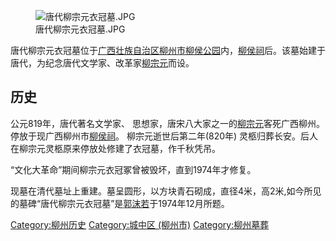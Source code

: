 {{expand|time=2011-05-11T09:56:21+00:00}}
{{unreferenced|time=2011-05-11T09:56:21+00:00}}
[[File:唐代柳宗元衣冠墓.JPG|thumb]]

唐代柳宗元衣冠墓位于[[广西壮族自治区|广西壮族自治区]][[柳州市|柳州市]][[柳侯公园|柳侯公园]]内，[[柳侯祠|柳侯祠]]后。该墓始建于唐代，为纪念唐代文学家、改革家[[柳宗元|柳宗元]]而设。

==历史==
公元819年，唐代著名文学家、 思想家，唐宋八大家之一的[[柳宗元|柳宗元]]客死广西柳州。停放于现广西柳州市[[柳侯祠|柳侯祠]]。
柳宗元逝世后第二年(820年) 灵柩归葬长安。后人在柳宗元灵柩原来停放处修建了衣冠墓，作千秋凭吊。

“文化大革命”期间柳宗元衣冠冢曾被毁坏，直到1974年才修复。

现墓在清代墓址上重建。墓呈圆形，以方块青石砌成，直径4米，高2米,如今所见的墓碑“唐代柳宗元衣冠墓”是[[郭沫若|郭沫若]]于1974年12月所题。

[[Category:柳州历史|Category:柳州历史]]
[[Category:城中区_(柳州市)|Category:城中区 (柳州市)]]
[[Category:柳州墓葬|Category:柳州墓葬]]
